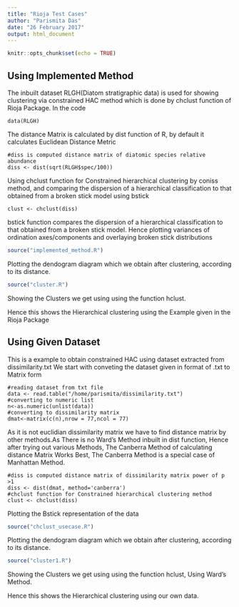 ```yaml
---
title: "Rioja Test Cases"
author: "Parismita Das"
date: "26 February 2017"
output: html_document
---
```


```r
knitr::opts_chunk$set(echo = TRUE)
```

## Using Implemented Method

The inbuilt dataset RLGH(Diatom stratigraphic data) is used for showing clustering via constrained HAC method which is done by chclust function of Rioja Package.
In the code 
```
data(RLGH)
```

The distance Matrix is calculated by dist function of R, by default it calculates Euclidean Distance Metric
```
#diss is computed distance matrix of diatomic species relative abundance 
diss <- dist(sqrt(RLGH$spec/100))
```

Using chclust function for Constrained hierarchical clustering by coniss method, and comparing the dispersion of a hierarchical classification to that obtained from a broken stick model using bstick
```
clust <- chclust(diss)
```
bstick function compares the dispersion of a hierarchical classification to that obtained from a broken stick model. Hence plotting variances of ordination axes/components and overlaying broken stick distributions

```r
source("implemented_method.R")

```

Plotting the dendogram diagram which we obtain after clustering, according to its distance.

```r
source("cluster.R")

```

Showing the Clusters we get using using the function hclust.

Hence this shows the Hierarchical clustering using the Example given in the Rioja Package

## Using Given Dataset

This is a example to obtain constrained HAC using dataset extracted from dissimilarity.txt
We start with conveting the dataset given in format of .txt to Matrix form 
```
#reading dataset from txt file
data <- read.table("/home/parismita/dissimilarity.txt")
#converting to numeric list
n<-as.numeric(unlist(data))
#converting to dissimilarity matrix
dmat<-matrix(c(n),nrow = 77,ncol = 77)
```
As it is not euclidian dissimilarity matrix we have to find distance matrix by other methods.As There is no Ward's Method inbuilt in dist function, Hence after trying out various Methods, The Canberra Method of calculating distance Matrix Works Best, The Canberra Method is a special case of Manhattan Method.
```
#diss is computed distance matrix of dissimilarity matrix power of p >1
diss <- dist(dmat, method='canberra')
#chclust function for Constrained hierarchical clustering method
clust <- chclust(diss)
```

Plotting the Bstick representation of the data

```r
source("chclust_usecase.R")

```

Plotting the dendogram diagram which we obtain after clustering, according to its distance.

```r
source("cluster1.R")

```

Showing the Clusters we get using using the function hclust, Using Ward's Method.

Hence this shows the Hierarchical clustering using our own data.

